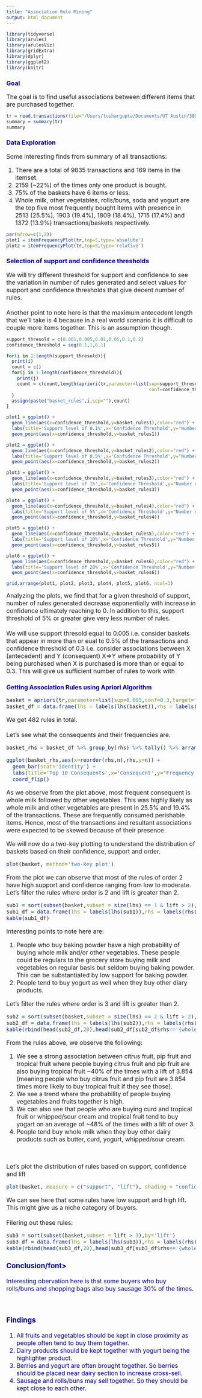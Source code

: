 ```yaml
---
title: "Association Rule Mining"
output: html_document
---
```


```r
library(tidyverse)
library(arules)
library(arulesViz)
library(gridExtra)
library(dplyr)
library(ggplot2)
library(knitr)
```


<h3><font color='#00008b'>Goal</font></h3>
<p><font size='3'>The goal is to find useful associations between different items that are purchased together.</font></p>

```r
tr = read.transactions(file="/Users/tushargupta/Documents/UT Austin/380/STA380/assignment/question 6/groceries.txt", rm.duplicates= FALSE, format="basket",sep=",")
summary = summary(tr)
summary
```

<h3><font color='#00008b'>Data Exploration</font></h3>
<p><font size='3'>Some interesting finds from summary of all transactions:</p>
<p>1. There are a total of 9835 transactions and 169 items in the itemset.<br />
2. 2159 (~22%) of the times only one product is bought.<br />
3. 75% of the baskets have 6 items or less.<br />
4. Whole milk, other vegetables, rolls/buns, soda and yogurt are the top five most frequently bought items with presence in 2513 (25.5%), 1903 (19.4%), 1809 (18.4%), 1715 (17.4%) and 1372 (13.9%) transactions/baskets respectively.</font></p>

```r
par(mfrow=c(1,2))
plot1 = itemFrequencyPlot(tr,top=5,type='absolute')
plot2 = itemFrequencyPlot(tr,top=5,type='relative')
```

<h3><font color='#00008b'>Selection of support and confidence thresholds</font></h3>
<p><font size='3'>We will try different threshold for support and confidence to see the variation in number of rules generated and select values for support and confidence thresholds that give decent number of rules.<br /><br />Another point to note here is that the maximum antecedent length that we'll take is 4 because in a real world scenario it is difficult to couple more items together. This is an assumption though.</font></p>

```r
support_thresold = c(0.001,0.005,0.01,0.05,0.1,0.2)
confidence_threshold = seq(0.1,1,0.1)

for(i in 1:length(support_thresold)){
  print(i)
  count = c()
  for(j in 1:length(confidence_threshold)){
    print(j)
    count = c(count,length(apriori(tr,parameter=list(sup=support_thresold[i],
                                                     conf=confidence_threshold[j],target="rules",maxlen=4))))
  }
  assign(paste("basket_rules",i,sep=""),count)
}

plot1 = ggplot() +
  geom_line(aes(x=confidence_threshold,y=basket_rules1),color="red") +
  labs(title='Support level of 0.1%',x='Confidence Threshold',y="Number of rules found") +
  geom_point(aes(x=confidence_threshold,y=basket_rules1))

plot2 = ggplot() +
  geom_line(aes(x=confidence_threshold,y=basket_rules2),color="red") +
  labs(title='Support level of 0.5%',x='Confidence Threshold',y="Number of rules found") +
  geom_point(aes(x=confidence_threshold,y=basket_rules2))

plot3 = ggplot() +
  geom_line(aes(x=confidence_threshold,y=basket_rules3),color="red") +
  labs(title='Support level of 1%',x='Confidence Threshold',y="Number of rules found") +
  geom_point(aes(x=confidence_threshold,y=basket_rules3))

plot4 = ggplot() +
  geom_line(aes(x=confidence_threshold,y=basket_rules4),color="red") +
  labs(title='Support level of 5%',x='Confidence Threshold',y="Number of rules found") +
  geom_point(aes(x=confidence_threshold,y=basket_rules4))

plot5 = ggplot() +
  geom_line(aes(x=confidence_threshold,y=basket_rules5),color="red") +
  labs(title='Support level of 10%',x='Confidence Threshold',y="Number of rules found") +
  geom_point(aes(x=confidence_threshold,y=basket_rules5))

plot6 = ggplot() +
  geom_line(aes(x=confidence_threshold,y=basket_rules6),color="red") +
  labs(title='Support level of 20%',x='Confidence Threshold',y="Number of rules found") +
  geom_point(aes(x=confidence_threshold,y=basket_rules6))
```

```r
grid.arrange(plot1, plot2, plot3, plot4, plot5, plot6, ncol=3)
```

<p><font size='3'>Analyzing the plots, we find that for a given threshold of support, number of rules generated decrease exponentially with increase in confidence ultimately reaching to 0. In addition to this, support threshold of 5% or greater give very less number of rules.<br /><br />
We will use support thresold equal to 0.005 i.e. consider baskets that appear in more than or eual to 0.5% of the transactions and confidence threshold of 0.3 i.e. consider associations between X (antecedent) and Y (consequent) X=>Y where probability of Y being purchased when X is purchased is more than or equal to 0.3. This will give us sufficient number of rules to work with<p>

<h3><font color='#00008b'>Getting Association Rules using Apriori Algorithm</font></h3>


```r
basket = apriori(tr,parameter=list(sup=0.005,conf=0.3,target="rules",maxlen=4)) 
basket_df = data.frame(lhs = labels(lhs(basket)),rhs = labels(rhs(basket)),basket@quality)
```

<p>We get 482 rules in total.<br/><br/>Let's see what the consequents and their frequencies are.</p>

```r
basket_rhs = basket_df %>% group_by(rhs) %>% tally() %>% arrange(.,desc(n))

ggplot(basket_rhs,aes(x=reorder(rhs,n),rhs,y=n)) + 
  geom_bar(stat='identity') +
  labs(title='Top 10 Consequents',x='Consequent',y="Frequency of Consequent") +
  coord_flip()
```

<p>As we observe from the plot above, most frequent consequent is whole milk followed by other vegetables. This was highly likely as whole milk and other vegetables are present in 25.5% and 19.4% of the transactions. These are frequently consumed perishable items. Hence, most of the transactions and resultant associations were expected to be skewed because of their presence.</p>

<p>We will now do a two-key plotting to understand the distribution of baskets based on their confidence, support and order.</p>

```r
plot(basket, method='two-key plot')
```

<p>From the plot we can observe that most of the rules of order 2 have high support and confidence ranging from low to moderate. Let's filter the rules where order is 2 and lift is greater than 2.</p>

```r
sub1 = sort(subset(basket,subset = size(lhs) == 1 & lift > 2),by='lift')
sub1_df = data.frame(lhs = labels(lhs(sub1)),rhs = labels(rhs(sub1)),sub1@quality)
kable(sub1_df)
```

<p> Interesting points to note here are:</p>
<p>1. People who buy baking powder have a high probability of buying whole milk and/or other vegetables. These people could be regulars to the grocery store buying milk and vegetables on regular basis but seldom buying baking powder. This can be substantiated by low support for baking powder.<br/>
2. People tend to buy yogurt as well when they buy other diary products.<p>

<p>Let's filter the rules where order is 3 and lift is greater than 2.</p>

```r
sub2 = sort(subset(basket,subset = size(lhs) == 2 & lift > 2),by='lift')
sub2_df = data.frame(lhs = labels(lhs(sub2)),rhs = labels(rhs(sub2)),sub2@quality)
kable(rbind(head(sub2_df,20),head(sub2_df[sub2_df$rhs=='{whole milk}',],10)))
```

<p>From the rules above, we observe the following:</p>
<p>1. We see a strong association between citrus fruit, pip fruit and tropical fruit where people buying citrus fruit and pip fruit are also buying tropical fruit ~40% of the times with a lift of 3.854 (meaning people who buy citrus fruit and pip fruit are 3.854 times more likely to buy tropical fruit if they see those).<br/>
2. We see a trend where the probability of people buying vegetables and fruits together is high.<br/>
3. We can also see that people who are buying curd and tropical fruit or whipped/sour cream and tropical fruit tend to buy yogart on an average of ~48% of the times with a lift of over 3.<br/>
4. People tend buy whole milk when they buy other dairy products such as butter, curd, yogurt, whipped/sour cream.</p><br/>

<p>Let's plot the distribution of rules based on support, confidence and lift</p>

```r
plot(basket, measure = c("support", "lift"), shading = "confidence")
```

<p>We can see here that some rules have low support and high lift. This might give us a niche category of buyers.<br/><br/> Filering out these rules:</p>

```r
sub3 = sort(subset(basket,subset = lift > 3),by='lift')
sub3_df = data.frame(lhs = labels(lhs(sub3)),rhs = labels(rhs(sub3)),sub3@quality)
kable(rbind(head(sub3_df,20),head(sub3_df[sub3_df$rhs=='{whole milk}',],10)))
```

<h3><font color='#00008b'>Conclusion/font></h3>

<p>Interesting obervation here is that some buyers who buy rolls/buns and shopping bags also buy sausage 30% of the times.</p>
<br/>
<h3><font color='#00008b'>Findings</font></h3>
<p>1. All fruits and vegetables should be kept in close proximity as people often tend to buy them together.<br/>
2. Dairy products should be kept together with yogurt being the highlighter product.
3. Berries and yogurt are often brought together. So berries should be placed near dairy section to increase cross-sell.
4. Sausage and rolls/buns may sell together. So they should be kept close to each other.</p>


